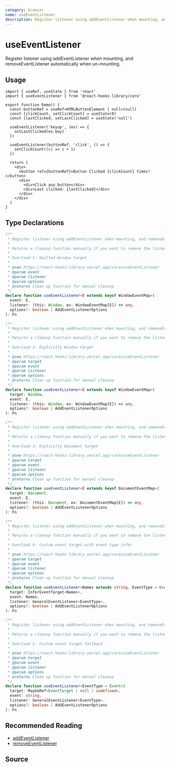 ```yaml
---
category: browser
name: useEventListener
description: Register listener using addEventListener when mounting, and removeEventListener automatically when un-mounting.
---
```



<Playground>
  <Demo />
</Playground>

# useEventListener

Register listener using addEventListener when mounting, and removeEventListener automatically when un-mounting.

## Usage

```tsx
import { useRef, useState } from 'react'
import { useEventListener } from '@react-hooks-library/core'

export function Demo() {
  const buttonRef = useRef<HTMLButtonElement | null>(null)
  const [clickCount, setClickCount] = useState(0)
  const [lastClicked, setLastClicked] = useState('null')

  useEventListener('keyup', (ev) => {
    setLastClicked(ev.key)
  })

  useEventListener(buttonRef, 'click', () => {
    setClickCount((c) => c + 1)
  })

  return (
    <div>
      <button ref={buttonRef}>Button Clicked {clickCount} times!</button>
      <div>
        <div>Click any button</div>
        <div>Last clicked: {lastClicked}</div>
      </div>
    </div>
  )
}

```

## Type Declarations

```typescript
/**
 * Register listener using addEventListener when mounting, and removeEventListener automatically when un-mounting.
 *
 * Returns a cleanup function manually if you want to remove the listener manually.
 *
 * Overload 1: Omitted Window target
 *
 * @see https://react-hooks-library.vercel.app/core/useEventListener
 * @param event
 * @param listener
 * @param options
 * @returns Clean up function for manual cleanup
 */
declare function useEventListener<E extends keyof WindowEventMap>(
  event: E,
  listener: (this: Window, ev: WindowEventMap[E]) => any,
  options?: boolean | AddEventListenerOptions
): Fn

/**
 * Register listener using addEventListener when mounting, and removeEventListener automatically when un-mounting.
 *
 * Returns a cleanup function manually if you want to remove the listener manually.
 *
 * Overload 2: Explicitly Window target
 *
 * @see https://react-hooks-library.vercel.app/core/useEventListener
 * @param target
 * @param event
 * @param listener
 * @param options
 * @returns Clean up function for manual cleanup
 */
declare function useEventListener<E extends keyof WindowEventMap>(
  target: Window,
  event: E,
  listener: (this: Window, ev: WindowEventMap[E]) => any,
  options?: boolean | AddEventListenerOptions
): Fn

/**
 * Register listener using addEventListener when mounting, and removeEventListener automatically when un-mounting.
 *
 * Returns a cleanup function manually if you want to remove the listener manually.
 *
 * Overload 3: Explicitly Document target
 *
 * @see https://react-hooks-library.vercel.app/core/useEventListener
 * @param target
 * @param event
 * @param listener
 * @param options
 * @returns Clean up function for manual cleanup
 */
declare function useEventListener<E extends keyof DocumentEventMap>(
  target: Document,
  event: E,
  listener: (this: Document, ev: DocumentEventMap[E]) => any,
  options?: boolean | AddEventListenerOptions
): Fn

/**
 * Register listener using addEventListener when mounting, and removeEventListener automatically when un-mounting.
 *
 * Returns a cleanup function manually if you want to remove the listener manually.
 *
 * Overload 4: Custom event target with event type infer
 *
 * @see https://react-hooks-library.vercel.app/core/useEventListener
 * @param target
 * @param event
 * @param listener
 * @param options
 * @returns Clean up function for manual cleanup
 */
declare function useEventListener<Names extends string, EventType = Event>(
  target: InferEventTarget<Names>,
  event: Names,
  listener: GeneralEventListener<EventType>,
  options?: boolean | AddEventListenerOptions
): Fn

/**
 * Register listener using addEventListener when mounting, and removeEventListener automatically when un-mounting.
 *
 * Returns a cleanup function manually if you want to remove the listener manually.
 *
 * Overload 5: Custom event target fallback
 *
 * @see https://react-hooks-library.vercel.app/core/useEventListener
 * @param target
 * @param event
 * @param listener
 * @param options
 * @returns Clean up function for manual cleanup
 */
declare function useEventListener<EventType = Event>(
  target: MaybeRef<EventTarget | null | undefined>,
  event: string,
  listener: GeneralEventListener<EventType>,
  options?: boolean | AddEventListenerOptions
): Fn

```

## Recommended Reading
- [addEventListener](https://developer.mozilla.org/en-US/docs/Web/API/EventTarget/addEventListener)
- [removeEventListener](https://developer.mozilla.org/en-US/docs/Web/API/EventTarget/removeEventListener)

## Source

<Source name="useEventListener" pkg="core"/>
